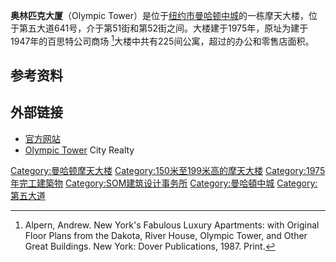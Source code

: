 {{Infobox building
|name               = 奥林匹克大厦<br>Olympic Tower
|image              = Olympic Tower NY by David Shankbone.JPG
|image_size         = 250px
|location           = 第五大道645号
|latd               = 40.7592
|longd              = -73.9760
|iso_region         = US-NY
|coordinates_display= title
|status             = 
|start_date         = 1972 
|completion_date    = 1976
|opening            = 
|building_type      = 
|antenna_spire      = 
|roof               = {{convert|620|ft|m|abbr=on}}
|top_floor          = 
|floor_count        = 51
|elevator_count     = 
|cost               = 
|floor_area         = {{convert|92,900|m2|sqft|abbr=on}}
|architect          = SOM建筑设计事务所
|structural_engineer= 
|main_contractor    = 
|developer          = 
|owner              = 
|management         = 
|references         = <ref>{{emporis|115495}}</ref><ref>{{skyscraperpage|2175}}</ref><ref>{{structurae|s0037432}}</ref>
}}

'''奥林匹克大厦'''（Olympic Tower）是位于[[纽约市|纽约市]][[曼哈顿中城|曼哈顿中城]]的一栋摩天大楼，位于第五大道641号，介于第51街和第52街之间。大楼建于1975年，原址为建于1947年的百思特公司商场 <ref>Alpern, Andrew. New York's Fabulous Luxury Apartments: with Original Floor Plans from the Dakota, River House, Olympic Tower, and Other Great Buildings. New York: Dover Publications, 1987. Print.</ref>大楼中共有225间公寓，超过{{convert|250000|sqft|m2|-3}}的办公和零售店面积。

== 参考资料 ==
{{Reflist}}

== 外部链接 ==
*[http://www.theolympictower.com/ 官方网站] {{Wayback|url=http://www.theolympictower.com/ |date=20210308072901 }}
*[http://www.cityrealty.com/nyc/manhattan/olympic-tower-641-fifth-avenue/3965 Olympic Tower] {{Wayback|url=http://www.cityrealty.com/nyc/manhattan/olympic-tower-641-fifth-avenue/3965 |date=20111001164931 }} City Realty

[[Category:曼哈顿摩天大楼|Category:曼哈顿摩天大楼]]
[[Category:150米至199米高的摩天大楼|Category:150米至199米高的摩天大楼]]
[[Category:1975年完工建築物|Category:1975年完工建築物]]
[[Category:SOM建筑设计事务所|Category:SOM建筑设计事务所]]
[[Category:曼哈頓中城|Category:曼哈頓中城]]
[[Category:第五大道|Category:第五大道]]